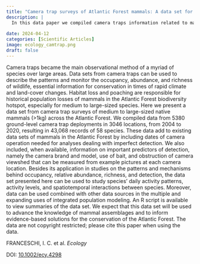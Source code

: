 ---
title: "Camera trap surveys of Atlantic Forest mammals: A data set for analyses considering imperfect detection (2004–2020)"
description: |
  In this data paper we compiled camera traps information related to mammalian species for 16 years throughout the entire Atlantic Forest biome
  
date: 2024-04-12
categories: [Scientific Articles]
image: ecology_camtrap.png
draft: false
---


Camera traps became the main observational method of a myriad of species over large areas. Data sets from camera traps can be used to describe the patterns and monitor the occupancy, abundance, and richness of wildlife, essential information for conservation in times of rapid climate and land-cover changes. Habitat loss and poaching are responsible for historical population losses of mammals in the Atlantic Forest biodiversity hotspot, especially for medium to large-sized species. Here we present a data set from camera trap surveys of medium to large-sized native mammals (>1kg) across the Atlantic Forest. We compiled data from 5380 ground-level camera trap deployments in 3046 locations, from 2004 to 2020, resulting in 43,068 records of 58 species. These data add to existing data sets of mammals in the Atlantic Forest by including dates of camera operation needed for analyses dealing with imperfect detection. We also included, when available, information on important predictors of detection, namely the camera brand and model, use of bait, and obstruction of camera viewshed that can be measured from example pictures at each camera location. Besides its application in studies on the patterns and mechanisms behind occupancy, relative abundance, richness, and detection, the data set presented here can be used to study species' daily activity patterns, activity levels, and spatiotemporal interactions between species. Moreover, data can be used combined with other data sources in the multiple and expanding uses of integrated population modeling. An R script is available to view summaries of the data set. We expect that this data set will be used to advance the knowledge of mammal assemblages and to inform evidence-based solutions for the conservation of the Atlantic Forest. The data are not copyright restricted; please cite this paper when using the data.


FRANCESCHI, I. C. et al. *Ecology*

DOI: [10.1002/ecy.4298](https://esajournals.onlinelibrary.wiley.com/doi/10.1002/ecy.4298)
